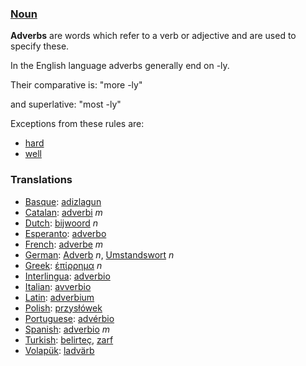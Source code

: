===[[Noun]]===

'''Adverbs''' are words which refer to a verb or adjective and are used to specify these.

In the English language adverbs generally end on -ly.

Their comparative is: "more -ly"

and superlative: "most -ly"

Exceptions from these rules are:

*[[hard]]
*[[well]]


===Translations===
*[[Basque]]: [[adizlagun]]
*[[Catalan]]: [[adverbi]] ''m''
*[[Dutch]]: [[bijwoord]] ''n''
*[[Esperanto]]: [[adverbo]]
*[[French]]: [[adverbe]] ''m''
*[[German]]: [[Adverb]] ''n'', [[Umstandswort]] ''n''
*[[Greek]]: [[έπίρρημα]] ''n''
*[[Interlingua]]: [[adverbio]]
*[[Italian]]: [[avverbio]]
*[[Latin]]: [[adverbium]]
*[[Polish]]: [[przysłówek]]
*[[Portuguese]]:  [[advérbio]]
*[[Spanish]]: [[adverbio]] ''m''
*[[Turkish]]: [[belirteç]], [[zarf]]
*[[Volapük]]: [[ladvärb]]